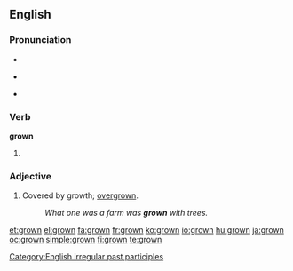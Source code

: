 ==English==

===Pronunciation===
* {{IPA|/'gɻɔʊn/}}
* {{audio|en-us-grown.ogg|Audio (US)}}
*: {{rhymes|əʊn}}
*{{homophones|groan}}

===Verb===
'''grown'''

# {{past participle of|[[grow]]}}

===Adjective===
{{en-adj}}

# Covered by growth; [[overgrown]].
#: ''What one was a farm was '''grown''' with trees.''

[[Category:English irregular past participles]]

[[et:grown]]
[[el:grown]]
[[fa:grown]]
[[fr:grown]]
[[ko:grown]]
[[io:grown]]
[[hu:grown]]
[[ja:grown]]
[[oc:grown]]
[[simple:grown]]
[[fi:grown]]
[[te:grown]]